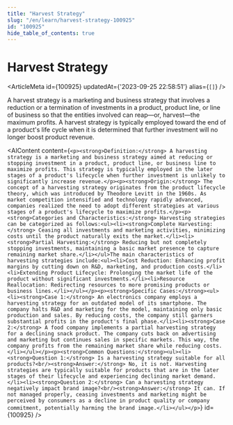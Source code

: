 ```yaml
---
title: "Harvest Strategy"
slug: "/en/learn/harvest-strategy-100925"
id: "100925"
hide_table_of_contents: true
---
```



# Harvest Strategy

<ArticleMeta id={100925} updatedAt={'2023-09-25 22:58:51'} alias={`[]`} />
<div className='border-solid border-b border-t-0 my-4 border-[var(--ifm-color-gray-300)]' />

A harvest strategy is a marketing and business strategy that involves a reduction or a termination of investments in a product, product line, or line of business so that the entities involved can reap—or, harvest—the maximum profits. A harvest strategy is typically employed toward the end of a product's life cycle when it is determined that further investment will no longer boost product revenue.

<AIContent content={`<p><strong>Definition:</strong> A harvesting strategy is a marketing and business strategy aimed at reducing or stopping investment in a product, product line, or business line to maximize profits. This strategy is typically employed in the later stages of a product's lifecycle when further investment is unlikely to significantly increase revenue.</p><p><strong>Origin:</strong> The concept of a harvesting strategy originates from the product lifecycle theory, which was introduced by Theodore Levitt in the 1960s. As market competition intensified and technology rapidly advanced, companies realized the need to adopt different strategies at various stages of a product's lifecycle to maximize profits.</p><p><strong>Categories and Characteristics:</strong> Harvesting strategies can be categorized as follows:<ul><li><strong>Complete Harvesting:</strong> Ceasing all investments and marketing activities, minimizing costs until the product naturally exits the market.</li><li><strong>Partial Harvesting:</strong> Reducing but not completely stopping investments, maintaining a basic market presence to capture remaining market share.</li></ul>The main characteristics of harvesting strategies include:<ul><li>Cost Reduction: Enhancing profit margins by cutting down on R&D, marketing, and production costs.</li><li>Extending Product Lifecycle: Prolonging the market life of the product without significant investments.</li><li>Resource Reallocation: Redirecting resources to more promising products or business lines.</li></ul></p><p><strong>Specific Cases:</strong><ul><li><strong>Case 1:</strong> An electronics company employs a harvesting strategy for an outdated model of its smartphone. The company halts R&D and marketing for the model, maintaining only basic production and sales. By reducing costs, the company still garners substantial profits in the product's final phase.</li><li><strong>Case 2:</strong> A food company implements a partial harvesting strategy for a declining snack product. The company cuts back on advertising and marketing but continues sales in specific markets. This way, the company profits from the remaining market share while reducing costs.</li></ul></p><p><strong>Common Questions:</strong><ul><li><strong>Question 1:</strong> Is a harvesting strategy suitable for all products?<br/><strong>Answer:</strong> No, it is not. Harvesting strategies are typically suitable for products that are in the later stages of their lifecycle and experiencing declining market demand.</li><li><strong>Question 2:</strong> Can a harvesting strategy negatively impact brand image?<br/><strong>Answer:</strong> It can. If not managed properly, ceasing investments and marketing might be perceived by consumers as a decline in product quality or company commitment, potentially harming the brand image.</li></ul></p>`} id={100925} />
